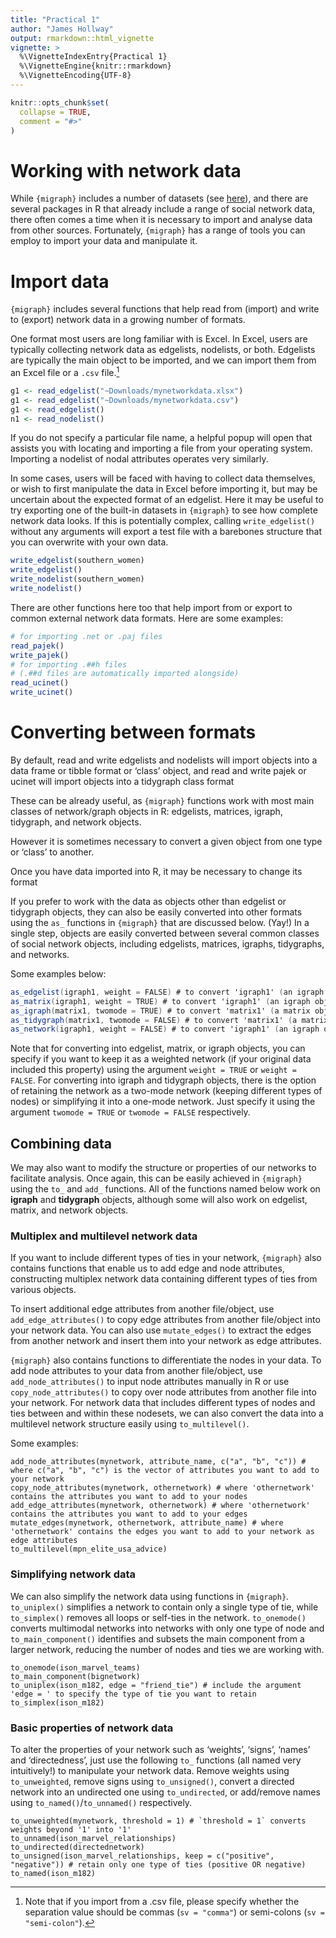 ```yaml
---
title: "Practical 1"
author: "James Hollway"
output: rmarkdown::html_vignette
vignette: >
  %\VignetteIndexEntry{Practical 1}
  %\VignetteEngine{knitr::rmarkdown}
  %\VignetteEncoding{UTF-8}
---
```


```r
knitr::opts_chunk$set(
  collapse = TRUE,
  comment = "#>"
)
```

# Working with network data

While `{migraph}` includes a number of datasets (see [here](https://snlab-ch.github.io/migraph/reference/index.html#section-data)),
and there are several packages in R that already include
a range of social network data,
there often comes a time when it is necessary to import and analyse data
from other sources.
Fortunately, `{migraph}` has a range of tools you can employ to import your data and manipulate it.

# Import data

`{migraph}` includes several functions that help 
read from (import) and write to (export) network data 
in a growing number of formats.

One format most users are long familiar with is Excel.
In Excel, users are typically collecting network data as edgelists, nodelists, or both.
Edgelists are typically the main object to be imported,
and we can import them from an Excel file or a `.csv` file.^[Note that if you import from a .csv file, please specify whether the separation value should be commas (`sv = "comma"`) or semi-colons (`sv = "semi-colon"`).]

```r
g1 <- read_edgelist("~Downloads/mynetworkdata.xlsx")
g1 <- read_edgelist("~Downloads/mynetworkdata.csv")
g1 <- read_edgelist()
n1 <- read_nodelist()
```

If you do not specify a particular file name, 
a helpful popup will open that assists you with locating and importing a file
from your operating system.
Importing a nodelist of nodal attributes operates very similarly.

In some cases, users will be faced with having to collect data themselves,
or wish to first manipulate the data in Excel before importing it,
but may be uncertain about the expected format of an edgelist.
Here it may be useful to try exporting one of the built-in datasets
in `{migraph}` to see how complete network data looks.
If this is potentially complex, 
calling `write_edgelist()` without any arguments will export a test
file with a barebones structure that you can overwrite with your own data.

```r
write_edgelist(southern_women)
write_edgelist()
write_nodelist(southern_women)
write_nodelist()
```

There are other functions here too that help import from or export to
common external network data formats.
Here are some examples:

```r
# for importing .net or .paj files
read_pajek()
write_pajek()
# for importing .##h files 
# (.##d files are automatically imported alongside)
read_ucinet()
write_ucinet()
```
  
# Converting between formats

By default, read and write edgelists and nodelists will import objects
into a data frame or tibble format or 'class' object,
and read and write pajek or ucinet will import objects into a
tidygraph class format

These can be already useful, as `{migraph}` functions work
with most main classes of network/graph objects in R: 
edgelists, matrices, igraph, tidygraph, and network objects.

However it is sometimes necessary to convert a given object from one type
or 'class' to another.

Once you have data imported into R, it may be necessary to change
its format 
  
If you prefer to work with the data as objects other than edgelist or tidygraph objects, they can also be easily converted into other formats using the `as_` functions in `{migraph}` that are discussed below. (Yay!) In a single step, objects are easily converted between several common classes of social network objects, including edgelists, matrices, igraphs, tidygraphs, and networks.
  
Some examples below:
  
```as
as_edgelist(igraph1, weight = FALSE) # to convert 'igraph1' (an igraph object) to an edgelist object
as_matrix(igraph1, weight = TRUE) # to convert 'igraph1' (an igraph object) to a matrix object
as_igraph(matrix1, twomode = TRUE) # to convert 'matrix1' (a matrix object) to an igraph object
as_tidygraph(matrix1, twomode = FALSE) # to convert 'matrix1' (a matrix object) to a tidygraph object
as_network(igraph1, weight = FALSE) # to convert 'igraph1' (an igraph object) to a network object
```
  
Note that for converting into edgelist, matrix, or igraph objects, you can specify if you want to keep it as a weighted network (if your original data included this property) using the argument `weight = TRUE` or `weight = FALSE`.
For converting into igraph and tidygraph objects, there is the option of retaining the network as a two-mode network (keeping different types of nodes) or simplifying it into a one-mode network. Just specify it using the argument `twomode = TRUE` or `twomode = FALSE` respectively. 
  
## Combining data
  
We may also want to modify the structure or properties of our networks to facilitate analysis. Once again, this can be easily achieved in `{migraph}` using the `to_` and `add_` functions. All of the functions named below work on **igraph** and **tidygraph** objects, although some will also work on edgelist, matrix, and network objects.
  
### Multiplex and multilevel network data
  
If you want to include different types of ties in your network, `{migraph}` also contains functions that enable us to add edge and node attributes, constructing multiplex network data containing different types of ties from various objects. 
  
To insert additional edge attributes from another file/object, use `add_edge_attributes()` to copy edge attributes from another file/object into your network data. You can also use `mutate_edges()` to extract the edges from another network and insert them into your network as edge attributes.

`{migraph}` also contains functions to differentiate the nodes in your data. To add node attributes to your data from another file/object, use `add_node_attributes()` to input node attributes manually in R or use `copy_node_attributes()` to copy over node attributes from another file into your network.
For network data that includes different types of nodes and ties between and within these nodesets, we can also convert the data into a multilevel network structure easily using `to_multilevel()`.
  
Some examples:
  
```multiplex
add_node_attributes(mynetwork, attribute_name, c("a", "b", "c")) # where c("a", "b", "c") is the vector of attributes you want to add to your network
copy_node_attributes(mynetwork, othernetwork) # where 'othernetwork' contains the attributes you want to add to your nodes
add_edge_attributes(mynetwork, othernetwork) # where 'othernetwork' contains the attributes you want to add to your edges
mutate_edges(mynetwork, othernetwork, attribute_name) # where 'othernetwork' contains the edges you want to add to your network as edge attributes
to_multilevel(mpn_elite_usa_advice)
```
    
### Simplifying network data
  
We can also simplify the network data using functions in `{migraph}`. 
`to_uniplex()` simplifies a network to contain only a single type of tie, while `to_simplex()` removes all loops or self-ties in the network. `to_onemode()` converts multimodal networks into networks with only one type of node and `to_main_component()` identifies and subsets the main component from a larger network, reducing the number of nodes and ties we are working with.

```uniplex
to_onemode(ison_marvel_teams)
to_main_component(bignetwork)
to_uniplex(ison_m182, edge = "friend_tie") # include the argument 'edge = ' to specify the type of tie you want to retain
to_simplex(ison_m182)
```
  
### Basic properties of network data
  
To alter the properties of your network such as 'weights', 'signs', 'names' and 'directedness', just use the following `to_` functions (all named very intuitively!) to manipulate your network data. Remove weights using `to_unweighted`, remove signs using `to_unsigned()`, convert a directed network into an undirected one using `to_undirected`, or add/remove names using `to_named()`/`to_unnamed()` respectively.
  
```combine
to_unweighted(mynetwork, threshold = 1) # `threshold = 1` converts weights beyond '1' into '1'
to_unnamed(ison_marvel_relationships)
to_undirected(directednetwork)
to_unsigned(ison_marvel_relationships, keep = c("positive", "negative")) # retain only one type of ties (positive OR negative)
to_named(ison_m182)
```
